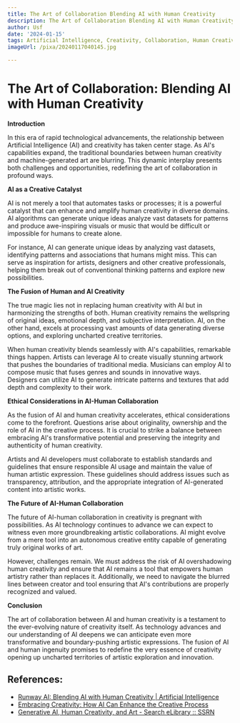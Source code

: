 ```yaml
---
title: The Art of Collaboration Blending AI with Human Creativity
description: The Art of Collaboration Blending AI with Human Creativity
author: Usf
date: '2024-01-15'
tags: Artificial Intelligence, Creativity, Collaboration, Human Creativity, AI
imageUrl: /pixa/20240117040145.jpg

---
```

# The Art of Collaboration: Blending AI with Human Creativity

**Introduction**

In this era of rapid technological advancements,  the relationship between Artificial Intelligence (AI)  and creativity has taken center stage. As AI's capabilities expand, the traditional boundaries between human  creativity and  machine-generated art are blurring. This dynamic  interplay presents both challenges and  opportunities, redefining the art of  collaboration in profound ways.

**AI as a Creative Catalyst**

AI  is not merely a tool that automates  tasks or processes; it  is  a powerful  catalyst that  can  enhance and amplify human creativity in diverse domains. AI algorithms can generate unique ideas analyze vast datasets for  patterns and produce awe-inspiring visuals or  music that would be difficult or impossible for  humans  to create alone.

For instance, AI can generate unique ideas  by analyzing vast datasets, identifying patterns and associations that humans might miss. This can serve as inspiration for artists,  designers and other creative professionals, helping them break out of conventional thinking  patterns and explore  new possibilities.

**The Fusion of Human and AI Creativity**

The true magic lies not in replacing human creativity with AI but in harmonizing  the strengths of both. Human creativity remains the wellspring  of original ideas, emotional depth, and  subjective interpretation. AI, on the other hand, excels at processing vast amounts of data generating diverse options, and exploring uncharted creative territories.

When human creativity  blends seamlessly with AI's capabilities, remarkable things happen. Artists can leverage AI to create visually stunning artwork that pushes the boundaries of traditional media. Musicians can  employ AI  to compose music that fuses genres and sounds in innovative ways. Designers can utilize AI to generate intricate  patterns and textures that  add depth and complexity to their work.

**Ethical Considerations in AI-Human Collaboration**

As the fusion of AI and human creativity accelerates, ethical considerations come to  the forefront. Questions arise  about originality, ownership and the role of AI in the creative process. It is crucial  to strike a balance between embracing AI's transformative potential  and preserving the integrity and  authenticity of human creativity.

Artists and AI developers must collaborate to establish standards and guidelines  that ensure responsible AI usage and maintain the value of human artistic expression. These guidelines should  address issues such as transparency, attribution, and the appropriate integration  of  AI-generated content into artistic  works.

**The Future of AI-Human Collaboration**

The  future  of AI-human collaboration in creativity is pregnant with possibilities. As AI technology continues to  advance we can expect to witness even more groundbreaking artistic collaborations. AI might evolve from a mere tool into an autonomous creative entity capable of generating truly original works of art.

However, challenges remain. We must address the risk of AI overshadowing human creativity  and ensure that AI remains a tool that empowers  human artistry rather than replaces it. Additionally, we need to  navigate the blurred lines between creator and tool ensuring that AI's contributions are properly recognized and valued.

**Conclusion**

The art of collaboration between AI and human creativity is a testament to the  ever-evolving nature  of creativity itself. As technology advances and our understanding of AI deepens we can anticipate even more transformative and boundary-pushing  artistic expressions. The fusion of  AI and human ingenuity promises to redefine the very essence of  creativity opening up uncharted territories of  artistic exploration and innovation.

## References:
- [Runway AI: Blending AI with Human Creativity | Artificial Intelligence](https://borstch.com/blog/ai/runway-ai-blending-ai-with-human-creativity)
- [Embracing Creativity: How AI Can Enhance the Creative Process](https://www.sps.nyu.edu/homepage/emerging-technologies-collaborative/blog/2023/embracing-creativity-how-ai-can-enhance-the-creative-process.html)
- [Generative AI, Human Creativity, and Art - Search eLibrary :: SSRN](https://papers.ssrn.com/sol3/papers.cfm?abstract_id=4594824)
